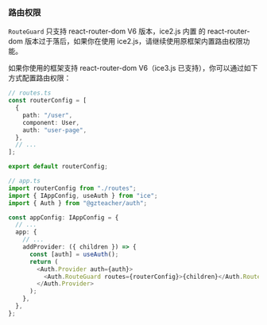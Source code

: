 ### 路由权限

`RouteGuard` 只支持 react-router-dom V6 版本，ice2.js 内置 的 react-router-dom 版本过于落后，如果你在使用 ice2.js，请继续使用原框架内置路由权限功能。

如果你使用的框架支持 react-router-dom V6（ice3.js 已支持），你可以通过如下方式配置路由权限：

```typescript
// routes.ts
const routerConfig = [
  {
    path: "/user",
    component: User,
    auth: "user-page",
  },
  // ...
];

export default routerConfig;

// app.ts
import routerConfig from "./routes";
import { IAppConfig, useAuth } from "ice";
import { Auth } from "@gzteacher/auth";

const appConfig: IAppConfig = {
  // ...
  app: {
    // ...
    addProvider: ({ children }) => {
      const [auth] = useAuth();
      return (
        <Auth.Provider auth={auth}>
          <Auth.RouteGuard routes={routerConfig}>{children}</Auth.RouteGuard>
        </Auth.Provider>
      );
    },
  },
};
```
